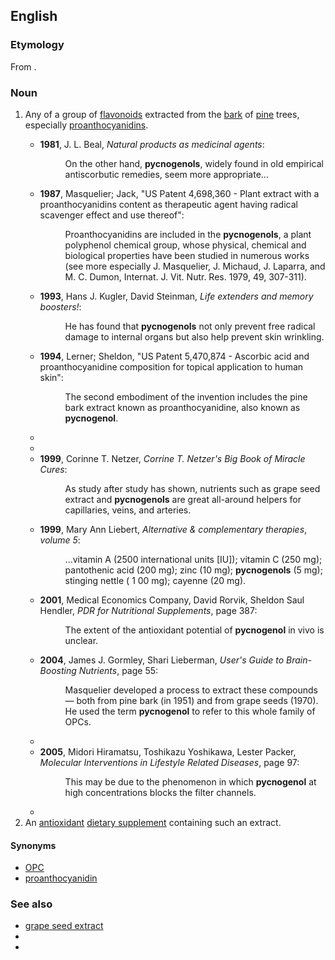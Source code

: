==English==

===Etymology===
From {{prefix|en|pycno-}}.
{{etystub|en}}

===Noun===
{{en-noun}}

# {{lb|en|organic chemistry}} Any of a group of [[flavonoid]]s extracted from the [[bark]] of [[pine]] trees, especially [[proanthocyanidin]]s.
#* '''1981''', J. L. Beal, ''Natural products as medicinal agents'':
#*: On the other hand, '''pycnogenols''', widely found in old empirical antiscorbutic remedies, seem more appropriate...
#* '''1987''', Masquelier; Jack, "US Patent 4,698,360 - Plant extract with a proanthocyanidins content as therapeutic agent having radical scavenger effect and use thereof":
#*: Proanthocyanidins are included in the '''pycnogenols''', a plant polyphenol chemical group, whose physical, chemical and biological properties have been studied in numerous works (see more especially J. Masquelier, J. Michaud, J. Laparra, and M. C. Dumon, Internat. J. Vit. Nutr. Res. 1979, 49, 307-311).
#* '''1993''', Hans J. Kugler, David Steinman, ''Life extenders and memory boosters!'':
#*: He has found that '''pycnogenols''' not only prevent free radical damage to internal organs but also help prevent skin wrinkling.
#* '''1994''', Lerner; Sheldon, "US Patent 5,470,874 - Ascorbic acid and proanthocyanidine composition for topical application to human skin":
#*: The second embodiment of the invention includes the pine bark extract known as proanthocyanidine, also known as '''pycnogenol'''.
#* {{quote-book|en|year=1997|author=Fereidoon Shahidi|title=Natural antioxidants: chemistry, health effects, and applications|page=154|passage=Masquelier (34,35) was perhaps one of the first to recognize the potential of this class of compounds, referring to them as '''pycnogenols''' or proanthocyanidols.}}
#* {{quote-book|en|year=1998|author=Joe M. Elrod|title=Supplements for Fibromyalgia|page=26|passage=Human trials have shown that the flavonoids of '''pycnogenol''' can prevent peripheral hemorrhage, swelling of legs due to water retention, diabetic retinopathy, and high blood pressure.}}
#* '''1999''', Corinne T. Netzer, ''Corrine T. Netzer's Big Book of Miracle Cures'':
#*: As study after study has shown, nutrients such as grape seed extract and '''pycnogenols''' are great all-around helpers for capillaries, veins, and arteries.
#* '''1999''', Mary Ann Liebert, ''Alternative & complementary therapies'', ''volume 5'':
#*: ...vitamin A (2500 international units [IU]); vitamin C (250 mg); pantothenic acid (200 mg); zinc (10 mg); '''pycnogenols''' (5 mg); stinging nettle ( 1 00 mg); cayenne (20 mg).
#* '''2001''', Medical Economics Company, David Rorvik, Sheldon Saul Hendler, ''PDR for Nutritional Supplements'', page 387:
#*: The extent of the antioxidant potential of '''pycnogenol''' in vivo is unclear.
#* '''2004''', James J. Gormley, Shari Lieberman, ''User's Guide to Brain-Boosting Nutrients'', page 55:
#*: Masquelier developed a process to extract these compounds — both from pine bark (in 1951) and from grape seeds (1970). He used the term '''pycnogenol''' to refer to this whole family of OPCs.
#* {{quote-book|en|year=2004|author=R. A. S. Hemat|title=Orthomolecularism: Principles And Practice|page=371|passage=As histidine decarboxylase inhibitors, '''pycnogenols''' lower the histamine level in the aortic endothelium...}}
#* '''2005''', Midori Hiramatsu, Toshikazu Yoshikawa, Lester Packer, ''Molecular Interventions in Lifestyle Related Diseases'', page 97:
#*: This may be due to the phenomenon in which '''pycnogenol''' at high concentrations blocks the filter channels.
#* {{quote-book|en|year=2008|author=Noboru Motohashi|title=Bioactive Heterocycles V: Flavonoids and Anthocyanins in Plants, and Latest Bioactive Heterocycles|page=35|passage=Among three fractions of '''pycnogenol''', fraction 3 (oligomeric procyanidins) significantly enhanced the potent EDR activity.}}
# An [[antioxidant]] [[dietary supplement]] containing such an extract.

====Synonyms====
* [[OPC]]
* [[proanthocyanidin]]

===See also===
* [[grape seed extract]]
* {{pedia|Proanthocyanidin}}
* {{pedialite|Grape seed extract}}